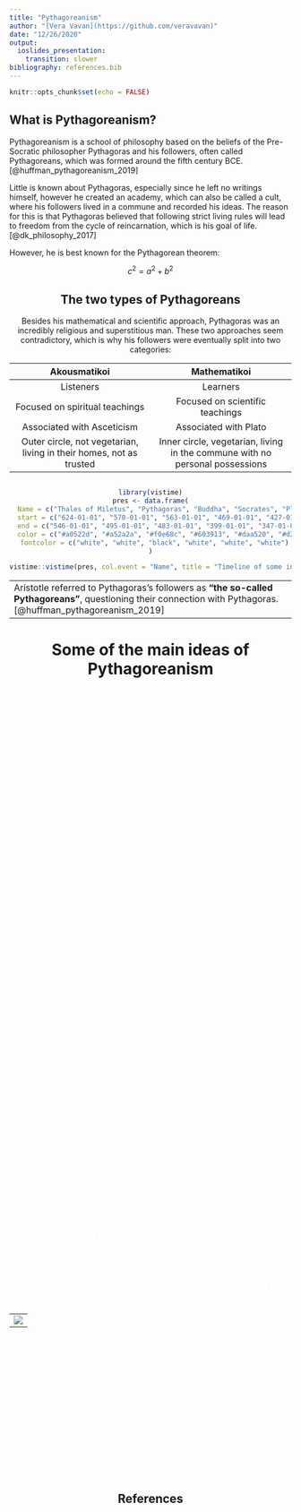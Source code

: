 ```yaml
---
title: "Pythagoreanism"
author: "[Vera Vavan](https://github.com/veravavan)"
date: "12/26/2020"
output:
  ioslides_presentation:
    transition: slower
bibliography: references.bib
---
```


```r
knitr::opts_chunk$set(echo = FALSE)
```

## What is Pythagoreanism?

Pythagoreanism is a school of philosophy based on the beliefs of the Pre-Socratic philosopher Pythagoras and his followers, often called Pythagoreans, which was formed around the fifth century BCE.[@huffman_pythagoreanism_2019]

Little is known about Pythagoras, especially since he left no writings himself, however he created an academy, which can also be called a cult, where his followers lived in a commune and recorded his ideas. The reason for this is that Pythagoras believed that following strict living rules will lead to freedom from the cycle of reincarnation, which is his goal of life. [@dk_philosophy_2017]

However, he is best known for the Pythagorean theorem:

<center> $c^{2} = a^{2} + b^{2}$ \center

## The two types of Pythagoreans

Besides his mathematical and scientific approach, Pythagoras was an incredibly religious and superstitious man. These two approaches seem contradictory, which is why his followers were eventually split into two categories:

 Akousmatikoi |  Mathematikoi  
 :-----------: | :-----------: 
 Listeners | Learners
 Focused on spiritual teachings | Focused on scientific teachings 
Associated with Asceticism | Associated with Plato 
Outer circle, not vegetarian, living in their homes, not as trusted | Inner circle, vegetarian, living in the commune with no personal possessions 

##

```r
library(vistime)
pres <- data.frame(
  Name = c("Thales of Miletus", "Pythagoras", "Buddha", "Socrates", "Plato", "Aristotle"),
  start = c("624-01-01", "570-01-01", "563-01-01", "469-01-01", "427-01-01", "384-01-01"),
  end = c("546-01-01", "495-01-01", "483-01-01", "399-01-01", "347-01-01", "322-01-01"),
  color = c("#a0522d", "#a52a2a", "#f0e68c", "#603913", "#daa520", "#d2691e"),
  fontcolor = c("white", "white", "black", "white", "white", "white")
)

vistime::vistime(pres, col.event = "Name", title = "Timeline of some influential philosophers before and after Pythagoras", optimize_y=FALSE)
```

----------
Aristotle referred to Pythagoras's followers as **“the so-called Pythagoreans”**, questioning their connection with Pythagoras. [@huffman_pythagoreanism_2019]
----------

# Some of the main ideas of Pythagoreanism

## {data-background=#515151}
<div style="color:white;">
* Numbers 

Pythagoras and his followers believed that the foundation of the universe and everything in it are numbers. This idea is not so different from the Milesian idea, since it still agrees that the universe is made from only one substance, but in Pythagoras case he replaces the substance with a form. [@dk_philosophy_2017]
This idea led to a very important conclusion in mathematics, which is that numbers exist on their own and do not need to be assigned to something, like an object. However, they believed that *only* whole numbers exist, so the ratio 1.5:2 would be written as 3:4. [@noauthor_pythagoreanism_nodate]

What forced them to change this belief is the Pythagorean theorem, since a triangle that has both sides of length 1 would produce a hypotenuse that has the value of an irrational number, $\sqrt2$. There are no ratios of whole numbers that would produce this, which forced Pythagoreans to change their beliefs.
</div>

## {data-background=#515151}
<div style="color:white;">
* Music

Nevertheless, the whole number ratios have been useful to Pythagoras, but in a different context. He decided to explore the relationship between notes that sound pleasing, which is ruled by those ratios. It is said that Pythagoras noticed this while listening to blacksmiths. One had an anvil half the size of the other, and the sounds they made when hit with a hammer were exactly an octave (eight notes) apart. 

However, this story is very unlikely, Pythagoras probably realized the relationships while experimenting with his instruments. But the most important thing is his conclusion, and for Pythagoras this was proof that mathematics and its' rules are applicable to the real world and nature. Besides that, this later led to the development of a concept called harmonic series. [@dk_philosophy_2017]
</div>

## {data-background=#515151}
<div style="color:white;">
* Astronomy

Pythagoras then started to apply these ideas to the whole universe, showing the harmonic relationship of the stars, planets, and elements. This was eagerly taken up by medieval and Renaissance astronomers, who developed whole theories around the idea of the music of the spheres. [@noauthor_pythagoreanism_nodate]

* Less accepted ideas

There are many other ideas that Pythagoras and his followers believed in, however most believe that they went too far. Even though they did discover the concept of squares and cubes, they also assigned certain characteristics to them. For example, even numbers are good, while odd numbers are bad, and certain numbers have qualities where the number four represents justice, and so on. 

</div>

## {data-background=#515151}

<p style="color: white; font-size: 30pt; font-style: italic;"> "*Reason is immortal, all else mortal.*" </p>

<p style="color: white; font-style: oblique; text-align: right; font-size: 25pt;">--Pythagoras</p>

----------
![](Pythagoras_ideas.jpg){width=765px; height=370px;}
----------

## {data-background=#515151}
<div style="color:white;">
<p style="font-size: 30pt;">Conclusion</p>

Even though some of these ideas are not as widespread, Pythagoras was very influential due to his way of thinking. He represents one of the first philosophers who asked questions about our surroundings and the universe in a critical way. He also established deductive reasoning and marked the beginning of many concepts that we improved on and use today, especially in mathematics. It is true that all of his followers disappeared fairly quickly, but his ideas were adopted by other schools and philosophers, and some are alive today.
</div>

## References
